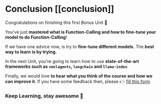 # Conclusion [[conclusion]]

Congratulations on finishing this first Bonus Unit 🥳

You've just **mastered what is Function-Calling and how to fine-tune your model to do Function-Calling**!

If we have one advice now, is try to **fine-tune different models**. The **best way to learn is by trying.**

In the next Unit, you're going to learn how to use **state-of-the-art frameworks such as `smolagents`, `langchain` and `llama-index`**.

Finally, we would love **to hear what you think of the course and how we can improve it**. If you have some feedback then, please 👉 [fill this form](https://docs.google.com/forms/d/e/1FAIpQLSe9VaONn0eglax0uTwi29rIn4tM7H2sYmmybmG5jJNlE5v0xA/viewform?usp=dialog)

### Keep Learning, stay awesome 🤗